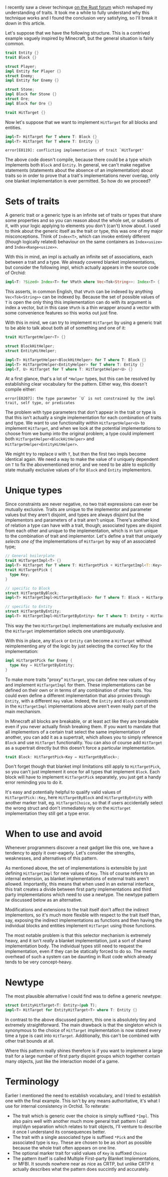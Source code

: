 I recently saw a clever techinque [on the Rust forum](https://users.rust-lang.org/t/two-blanket-implementations-for-different-classes-of-objects/100173) which reshaped my understanding of traits. It took me a while to fully understand why this technique works and I found the conclusion very satisfying, so I'll break it down in this article.

Let's suppose that we have the following structure. This is a contrived example vaguely inspired by Minecraft, but the general situation is fairly common.

```rust
trait Entity {}
trait Block {}

struct Player;
impl Entity for Player {}
struct Enemy;
impl Entity for Enemy {}

struct Stone;
impl Block for Stone {}
struct Ore;
impl Block for Ore {}

trait HitTarget {}
```

Now let's suppose that we want to implement `HitTarget` for all blocks and entities.

```rust
impl<T> HitTarget for T where T: Block {}
impl<T> HitTarget for T where T: Entity {}
```

```error
error[E0119]: conflicting implementations of trait `HitTarget'
```

The above code doesn't compile, because there could be a type which implements both `Block` and `Entity`. In general, we can't make negative statements (statements about the absence of an implementation) about traits so in order to prove that a trait's implementations never overlap, only one blanket implementation is ever permitted. So how do we proceed?

# Sets of traits

A generic trait or a generic type is an infinite set of traits or types that share some properties and so you can reason about the whole set, or subsets of it, with your logic applying to elements you don't (can't) know about. I used  to think about the generic itself as the trait or type, this was one of my major misconceptions. Think of `Index<T>`, which can invoke entirely different (though logically related) behaviour on the same containers as `Index<usize>` and `Index<Range<usize>>`.

With this in mind, an impl is actually an infinite set of associations, each between a trait and a type. We already covered blanket implementations, but consider the following impl, which actually appears in the source code of Orchid:

```rust
impl<T: ?Sized> Index<T> for VPath where Vec<Tok<String>>: Index<T> {  }
```

This asserts, in common English, that `VPath` can be indexed by anything `Vec<Tok<String>>` can be indexed by. Because the set of possible values of `T` is open the only thing this implementation can do with its argument is index a vector, but in this case `VPath` is a thin wrapper around a vector with some convenience features so this works out just fine.

With this in mind, we can try to implement `HitTarget` by using a generic trait to be able to talk about both all of something and one of it:

```rust
trait HitTargetHelper<T> {}

struct BlockHitHelper;
struct EntityHitHelper;

impl<T> HitTargetHelper<BlockHitHelper> for T where T: Block {}
impl<T> HitTargetHelper<EntityHelper> for T where T: Entity {}
impl<T, U> HitTarget for T where T: HitTargetHelper<U> {}
```

At a first glance, that's a lot of `*Helper` types, but this can be resolved by establishing clear vocabulary for the pattern. Either way, this doesn't compile either:

```error
error[E0207]: the type parameter `U` is not constrained by the impl trait, self type, or predicates
```

The problem with type parameters that don't appear in the trait or type is that this isn't actually a single implementation for each combination of traits and type. We want to use functionality within `HitTargetHelper<U>` to implement `HitTarget`, and when we look at the potential implementations to choose from we bump into the original problem; a type could implement both `HitTargetHelper<BlockHitHelper>` and `HitTargetHelper<EntityHitHelper>`.

We might try to replace `U` with `T`, but then the first two impls become identical again. We need a way to make the value of `U` uniquely dependent on `T` to fix the abovementioned error, and we need to be able to explicitly state mutually exclusive values of `U` for `Block` and `Entity` implementors.

# Unique types

Since constraints are never negative, no two trait expressions can ever be mutually exclusive. Traits are unique to the implementor and parameter values but they aren't disjoint, and types are always disjoint but the implementors and parameters of a trait aren't unique. There's another kind of relation a type can have with a trait, though; associated types are disjoint from each other and unique to the implementation, which is in turn unique to the combination of trait and implementor. Let's define a trait that _uniquely selects one of_ the implementations of `HitTarget` by way of an associated type;

```rust
// General boilerplate
trait HitTargetImpl<T> {}
impl<T> HitTarget for T where T: HitTargetPick + HitTargetImpl<T::Key> {}
trait HitTargetPick {
  type Key;
}

// specific to Block
struct HitTargetByBlock;
impl<T> HitTargetImpl<HitTargetByBlock> for T where T: Block + HitTargetPick<Key = HitTargetByBlock> {}

// specific to Entity
struct HitTargetByEntity;
impl<T> HitTargetImpl<HitTargetByEntity> for T where T: Entity + HitTargetPick<Key = HitTargetByEntity> {}
```

This way the two `HitTargetImpl` implementations are mutually exclusive and the `HitTarget` implementation selects one unambiguously.

With this in place, any `Block` or `Entity` can become a `HitTarget` without reimplementing any of the logic by just selecting the correct Key for the implementation:

```rust
impl HitTargetPick for Enemy {
  type Key = HitTargetByEntity;
}
```

To make more traits "proxy" `HitTarget`, you can define new values of `Key` and implement `HitTargetImpl` for them. These implementations can be defined on their own or in terms of any combination of other traits. You could even define a different implementation that also proxies through `Entity`, with a different `Key` value. Indeed, the `Entity` and `Block` constraints in the `HitTargetImpl` implementations above aren't even really part of the main mechanism.

In Minecraft all blocks are breakable, or at least act like they are breakable even if you never actually finish breaking them. If you want to mandate that all implementors of a certain trait select the same implementation of another, you can add it as a supertrait, which allows you to simply reference `Block` and use `HitTarget` functionality. You can also of course add `HitTarget` as a supertrait directly but this doesn't force a particular implementation.

```rust
trait Block: HitTargetPick<Key = HitTargetByBlock>;
```

Don't forget though that blanket impl limitations still apply to `HitTargetPick`, so you can't just implement it once for all types that implement `Block`. Each block will have to implement `HitTargetPick` separately, you just get a handy error reminding you to do it.

It's easy and potentially helpful to qualify valid values of `HitTargetPick::Key`, here `HitTargetByBlock` and `HitTargetByEntity` with another marker trait, eg. `HitTargetChoice`, so that if users accidentally select the wrong struct and don't immediately rely on the `HitTarget` implementation they still get a type error.

# When to use and avoid

Whenever programmers discover a neat gadget like this one, we have a tendency to apply it over-eagerly. Let's consider the strengths, weaknesses, and alternatives of this pattern.

As mentioned above, the set of implementations is extensible by just defining `HitTargetImpl` for new values of `Key`. This of course refers to an internal extension, as blanket implementations of external traits aren't allowed. Importantly, this means that when used in an external interface, this trait creates a divide between first party implementations and third party implementations which need to use a newtype. The newtype pattern iw discussed below as an alternative.

Modifications and extensions to the trait itself don't affect the indirect implementors, so it's much more flexible with respect to the trait itself than, say, exposing the indirect implementations as functions and then having the individual blocks and entities implement `HitTarget` using those functions.

The most notable problem is that this selector mechanism is extremely heavy, and it isn't _really_ a blanket implementation, just a sort of shared implementation body. The individual types still need to request the implementation, even if they can be statically forced to do so. The mental overhead of such a system can be daunting in Rust code which already tends to be very concept-heavy.

# Newtype

The most plausible alternative I could find was to define a generic newtype:

```rust
struct EntityHitTarget<T: Entity>(pub T);
impl<T> HitTarget for EntityHitTarget<T> where T: Entity {}
```

In contrast to the above discussed pattern, this one is absolutely tiny and extremely straightforward. The main drawback is that the singleton which is synonymous to the choice of `HitTarget` implementation is now stated every time a type is cast into `HitTarget`. Additionally, this can't be combined with other trait bounds at all.

Where this pattern really shines therefore is if you want to implement a large trait for a large number of first party disjoint groups which together contain many objects, just like the interaction model of a game.

# Terminology

Earlier I mentioned the need to establish vocabulary, and I tried to establish one with the final example. This isn't by any means authoritative, it's what I use for internal consistency in Orchid. To reiterate:

- The trait which is generic over the choice is simply suffixed `*Impl`. This also pairs well with another much more general trait pattern I call impl/dyn separation which relates to trait objects, I'll venture to describe it once I understand its consequences better.
- The trait with a single associated type is suffixed `*Pick` and the associated type is `Key`. These are chosen to be as short as possible because the whole trait often appears on one line.
- The optional marker trait for valid values of `Key` is suffixed `Choice`
- The pattern itself is called Multiple First-party Blanket Implementations, or MFBI. It sounds nowhere near as nice as CRTP, but unlike CRTP it actually describes what the pattern does succintly and accurately.
